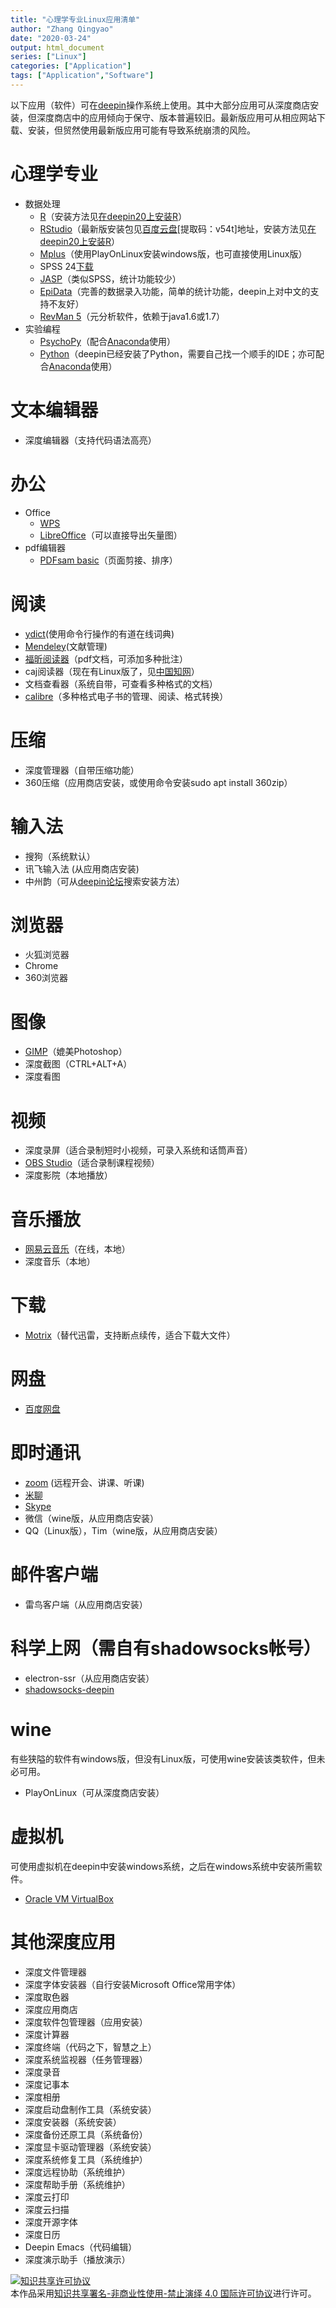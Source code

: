 ```yaml
---
title: "心理学专业Linux应用清单"
author: "Zhang Qingyao"
date: "2020-03-24"
output: html_document
series: ["Linux"]
categories: ["Application"]
tags: ["Application","Software"]
---
```

以下应用（软件）可在[deepin](https://www.deepin.org/)操作系统上使用。其中大部分应用可从深度商店安装，但深度商店中的应用倾向于保守、版本普遍较旧。最新版应用可从相应网站下载、安装，但贸然使用最新版应用可能有导致系统崩溃的风险。

# 心理学专业
- 数据处理
    - [R](https://www.r-project.org/)（安装方法见[在deepin20上安装R](https://psych.netlify.app/post/installr/)）
    - [RStudio](https://www.rstudio.com/products/rstudio/download/)（最新版安装包见[百度云盘](https://pan.baidu.com/s/18tdsap6FIXrW9AtV0BHZPA)[提取码：v54t]地址，安装方法见[在deepin20上安装R](https://psych.netlify.app/post/installr/)）
    - [Mplus](https://bbs.pinggu.org/forum-135-1.html)（使用PlayOnLinux安装windows版，也可直接使用Linux版）
    - SPSS 24[下载](https://bbs.pinggu.org/thread-4646981-1-1.html)
    - [JASP](https://jasp-stats.org/)（类似SPSS，统计功能较少）
    - [EpiData](http://www.epidata.dk/)（完善的数据录入功能，简单的统计功能，deepin上对中文的支持不友好）
    - [RevMan 5](https://community.cochrane.org/help/tools-and-software/revman-5)（元分析软件，依赖于java1.6或1.7）
- 实验编程
    - [PsychoPy](http://www.psychopy.org/)（配合[Anaconda](https://www.anaconda.com/)使用）
    - [Python](https://www.python.org/)（deepin已经安装了Python，需要自己找一个顺手的IDE；亦可配合[Anaconda](https://www.anaconda.com/)使用）

# 文本编辑器
- 深度编辑器（支持代码语法高亮）

# 办公
- Office
    - [WPS](https://www.wps.cn/product/wpslinux)
    - [LibreOffice](https://www.libreoffice.org)（可以直接导出矢量图）
- pdf编辑器
    - [PDFsam basic](https://pdfsam.org/download-pdfsam-basic/)（页面剪接、排序）

# 阅读
- [ydict](https://github.com/TimothyYe/ydict)(使用命令行操作的有道在线词典)
- [Mendeley](https://www.mendeley.com/download-desktop/)(文献管理)
- [福昕阅读器](https://www.foxitsoftware.cn/downloads/)（pdf文档，可添加多种批注）
- caj阅读器（现在有Linux版了，见[中国知网](http://cajviewer.cnki.net/download.html)）
- 文档查看器（系统自带，可查看多种格式的文档）
- [calibre](https://calibre-ebook.com/download_linux)（多种格式电子书的管理、阅读、格式转换）

# 压缩
- 深度管理器（自带压缩功能）
- 360压缩（应用商店安装，或使用命令安装sudo apt install 360zip）

# 输入法
- 搜狗（系统默认）
- 讯飞输入法 (从应用商店安装)
- 中州韵（可从[deepin论坛](https://bbs.deepin.org/)搜索安装方法）

# 浏览器
- 火狐浏览器
- Chrome
- 360浏览器

# 图像
- [GIMP](https://www.gimp.org)（媲美Photoshop）
- 深度截图（CTRL+ALT+A）
- 深度看图

# 视频
- 深度录屏（适合录制短时小视频，可录入系统和话筒声音）
- [OBS Studio](https://obsproject.com/wiki/install-instructions#linux)（适合录制课程视频）
- 深度影院（本地播放）

# 音乐播放
- [网易云音乐](https://music.163.com/#/download)（在线，本地）
- 深度音乐（本地）

# 下载
- [Motrix](https://motrix.app/)（替代迅雷，支持断点续传，适合下载大文件）

# 网盘
- [百度网盘](https://pan.baidu.com/download)

# 即时通讯
- [zoom](https://zoom.com.cn/download) (远程开会、讲课、听课)
- [米聊](http://www.miliao.com)
- [Skype](https://repo.skype.com/latest/skypeforlinux-64.deb)
- 微信（wine版，从应用商店安装）
- QQ（Linux版），Tim（wine版，从应用商店安装）

# 邮件客户端
- 雷鸟客户端（从应用商店安装）

# 科学上网（需自有shadowsocks帐号）
- electron-ssr（从应用商店安装）
- [shadowsocks-deepin](https://github.com/lolimay/shadowsocks-deepin)

# wine

有些狭隘的软件有windows版，但没有Linux版，可使用wine安装该类软件，但未必可用。

- PlayOnLinux（可从深度商店安装）

# 虚拟机

可使用虚拟机在deepin中安装windows系统，之后在windows系统中安装所需软件。

- [Oracle VM VirtualBox](https://www.virtualbox.org/)

# 其他深度应用
- 深度文件管理器
- 深度字体安装器（自行安装Microsoft Office常用字体）
- 深度取色器
- 深度应用商店
- 深度软件包管理器（应用安装）
- 深度计算器
- 深度终端（代码之下，智慧之上）
- 深度系统监视器（任务管理器）
- 深度录音
- 深度记事本
- 深度相册
- 深度启动盘制作工具（系统安装）
- 深度安装器（系统安装）
- 深度备份还原工具（系统备份）
- 深度显卡驱动管理器（系统安装）
- 深度系统修复工具（系统维护）
- 深度远程协助（系统维护）
- 深度帮助手册（系统维护）
- 深度云打印
- 深度云扫描
- 深度开源字体
- 深度日历
- Deepin Emacs（代码编辑）
- 深度演示助手（播放演示）

<a rel="license" href="http://creativecommons.org/licenses/by-nc-nd/4.0/"><img alt="知识共享许可协议" style="border-width:0" src="https://i.creativecommons.org/l/by-nc-nd/4.0/88x31.png" /></a><br />本作品采用<a rel="license" href="http://creativecommons.org/licenses/by-nc-nd/4.0/">知识共享署名-非商业性使用-禁止演绎 4.0 国际许可协议</a>进行许可。
